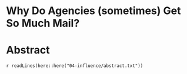 # Why Do Agencies (sometimes) Get So Much Mail?

# Abstract

`r readLines(here::here("04-influence/abstract.txt"))`